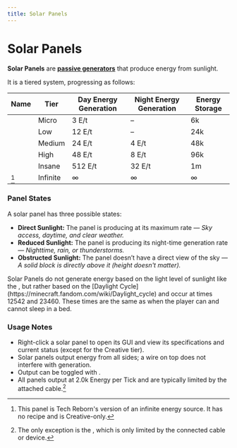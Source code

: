 ```yaml
---
title: Solar Panels
---
```


<ItemImage file="solar_panels" alt="Solar Panels" size="200" />

# Solar Panels

**Solar Panels** are **[passive generators](/energy/generators/passive_generators)** that produce energy from sunlight.

It is a tiered system, progressing as follows:

| Name | Tier | Day Energy Generation | Night Energy Generation | Energy Storage |
|------|------|------------------------|--------------------------|----------------|
| <McItem slug="techreborn:basic_solar_panel" inline={true}/> | Micro | 3 E/t | – | <tooltip title="6,000">6k</tooltip> |
| <McItem slug="techreborn:advanced_solar_panel" inline={true}/> | Low | 12 E/t | – | <tooltip title="24,000">24k</tooltip> |
| <McItem slug="techreborn:industrial_solar_panel" inline={true}/> | Medium | 24 E/t | 4 E/t | <tooltip title="48,000">48k</tooltip> |
| <McItem slug="techreborn:ultimate_solar_panel" inline={true}/> | High | 48 E/t | 8 E/t | <tooltip title="96,000">96k</tooltip> |
| <McItem slug="techreborn:quantum_solar_panel" inline={true}/> | Insane | 512 E/t | 32 E/t | <tooltip title="1,000,000">1m</tooltip> |
| <McItem slug="techreborn:creative_solar_panel" inline={true}/>[^1] | Infinite | ∞ | ∞ | ∞ |

### Panel States

A solar panel has three possible states:

- **Direct Sunlight:** The panel is producing at its maximum rate — *Sky access, daytime, and clear weather.*
- **Reduced Sunlight:** The panel is producing its night-time generation rate — *Nighttime, rain, or thunderstorms.*
- **Obstructed Sunlight:** The panel doesn’t have a direct view of the sky — *A solid block is directly above it (height doesn't matter).*

<callout type="info" title="Day & Night">
Solar Panels do not generate energy based on the light level of sunlight like the <McItem slug="minecraft:Daylight_Detector" inline={true}/>, but rather based on the [Daylight Cycle](https://minecraft.fandom.com/wiki/Daylight_cycle) and occur at times 12542 and 23460.  
These times are the same as when the player can and cannot sleep in a bed.
</callout>

### Usage Notes

- Right-click a solar panel to open its GUI and view its specifications and current status (except for the Creative tier).
- Solar panels output energy from all sides; a wire on top does not interfere with generation.
- Output can be toggled with <McItem slug="minecraft:redstone" inline={true}/>.
- All panels output at <tooltip title="2,048">2.0k</tooltip> Energy per Tick and are typically limited by the attached cable.[^2]

[^1]: This panel is Tech Reborn's version of an infinite energy source. It has no recipe and is Creative-only.  
[^2]: The only exception is the <McItem slug="techreborn:Creative_Solar_Panel" inline={true}/>, which is only limited by the connected cable or device.
